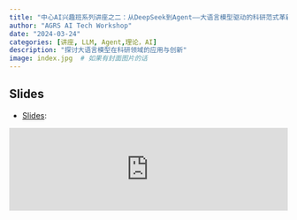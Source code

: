 ```yaml
---
title: "中心AI兴趣班系列讲座之二：从DeepSeek到Agent——大语言模型驱动的科研范式革新"
author: "AGRS AI Tech Workshop"
date: "2024-03-24"
categories: [讲座, LLM, Agent,理论，AI]
description: "探讨大语言模型在科研领域的应用与创新"
image: index.jpg  # 如果有封面图片的话
---
```



## Slides

-   [Slides](https://yujc.quarto.pub/aireport002/#/section):


<iframe src="https://yujc.quarto.pub/aireport002/#/section" frameborder="0" width="100%" ></iframe>
